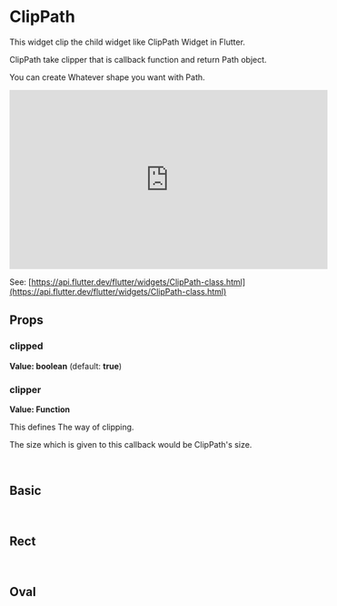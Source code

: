 
<Meta of={Stories} />

# ClipPath

This widget clip the child widget like ClipPath Widget in Flutter.

ClipPath take clipper that is callback function and return Path object.

You can create Whatever shape you want with Path.

<iframe
	width="560"
	height="315"
	src="https://www.youtube.com/embed/oAUebVIb-7s"
	title="YouTube video player"
	frameborder="0"
	allow="accelerometer; autoplay; clipboard-write; encrypted-media; gyroscope; picture-in-picture; web-share"
	allowfullscreen
></iframe>

See: [https://api.flutter.dev/flutter/widgets/ClipPath-class.html](https://api.flutter.dev/flutter/widgets/ClipPath-class.html)

## Props

### clipped

**Value: boolean** (default: **true**)

### clipper

**Value: Function**

This defines The way of clipping.

The size which is given to this callback would be ClipPath's size.

<br />

## Basic

<Story of={Stories.Basic} />

<br />

## Rect

<Story of={Stories.RectClip} />

<br />

## Oval

<Story of={Stories.RectOval} />
